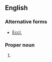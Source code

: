==English==

===Alternative forms===
* [[Eccl.]]

===Proper noun===
{{en-proper noun}}

# {{abbreviation of|Ecclesiastes}}